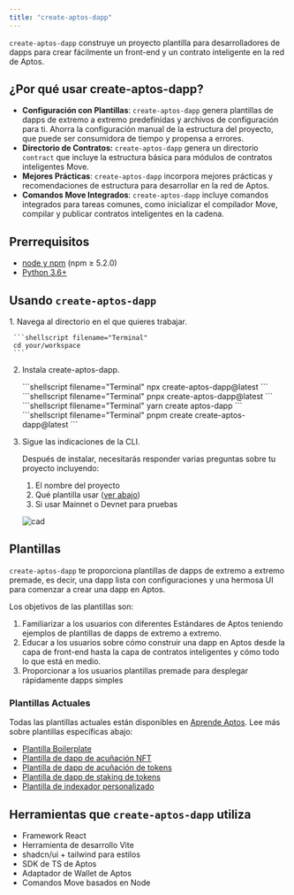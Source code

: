 ```yaml
---
title: "create-aptos-dapp"
---
```



`create-aptos-dapp` construye un proyecto plantilla para desarrolladores de dapps para crear fácilmente un front-end y un contrato inteligente en la red de Aptos.

## ¿Por qué usar create-aptos-dapp?

- **Configuración con Plantillas**: `create-aptos-dapp` genera plantillas de dapps de extremo a extremo predefinidas y archivos de configuración para ti. Ahorra la configuración manual de la estructura del proyecto, que puede ser consumidora de tiempo y propensa a errores.
- **Directorio de Contratos:** `create-aptos-dapp` genera un directorio `contract` que incluye la estructura básica para módulos de contratos inteligentes Move.
- **Mejores Prácticas**: `create-aptos-dapp` incorpora mejores prácticas y recomendaciones de estructura para desarrollar en la red de Aptos.
- **Comandos Move Integrados**: `create-aptos-dapp` incluye comandos integrados para tareas comunes, como inicializar el compilador Move, compilar y publicar contratos inteligentes en la cadena.

## Prerrequisitos

- [node y npm](https://nodejs.org/en) (npm ≥ 5.2.0)
- [Python 3.6+](https://www.python.org/)

## Usando `create-aptos-dapp`

<Steps>
  1. Navega al directorio en el que quieres trabajar.

     ```shellscript filename="Terminal"
     cd your/workspace
     ```

  2. Instala create-aptos-dapp.

     <Tabs>
       <TabItem label="npx">
         ```shellscript filename="Terminal"
         npx create-aptos-dapp@latest
         ```
       </TabItem>

       <TabItem label="pnpx">
         ```shellscript filename="Terminal"
         pnpx create-aptos-dapp@latest
         ```
       </TabItem>

       <TabItem label="yarn">
         ```shellscript filename="Terminal"
         yarn create aptos-dapp
         ```
       </TabItem>

       <TabItem label="pnpm">
         ```shellscript filename="Terminal"
         pnpm create create-aptos-dapp@latest
         ```
       </TabItem>
     </Tabs>

  3. Sigue las indicaciones de la CLI.

     Después de instalar, necesitarás responder varias preguntas sobre tu proyecto incluyendo:

     1. El nombre del proyecto
     2. Qué plantilla usar ([ver abajo](#current-templates))
     3. Si usar Mainnet o Devnet para pruebas

     ![cad](~/images/cad-video.gif)
</Steps>

## Plantillas

`create-aptos-dapp` te proporciona plantillas de dapps de extremo a extremo premade, es decir, una dapp lista con configuraciones y una hermosa UI para comenzar a crear una dapp en Aptos.

Los objetivos de las plantillas son:

1. Familiarizar a los usuarios con diferentes Estándares de Aptos teniendo ejemplos de plantillas de dapps de extremo a extremo.
2. Educar a los usuarios sobre cómo construir una dapp en Aptos desde la capa de front-end hasta la capa de contratos inteligentes y cómo todo lo que está en medio.
3. Proporcionar a los usuarios plantillas premade para desplegar rápidamente dapps simples

### Plantillas Actuales

Todas las plantillas actuales están disponibles en [Aprende Aptos](https://learn.aptoslabs.com/en/dapp-templates). Lee más sobre plantillas específicas abajo:

- [Plantilla Boilerplate](https://learn.aptoslabs.com/en/dapp-templates/boilerplate-template)
- [Plantilla de dapp de acuñación NFT](https://learn.aptoslabs.com/en/dapp-templates/nft-minting-template)
- [Plantilla de dapp de acuñación de tokens](https://learn.aptoslabs.com/en/dapp-templates/token-minting-template)
- [Plantilla de dapp de staking de tokens](https://learn.aptoslabs.com/en/dapp-templates/token-staking-template)
- [Plantilla de indexador personalizado](https://learn.aptoslabs.com/en/dapp-templates/custom-indexer-template)

## Herramientas que `create-aptos-dapp` utiliza

- Framework React
- Herramienta de desarrollo Vite
- shadcn/ui + tailwind para estilos
- SDK de TS de Aptos
- Adaptador de Wallet de Aptos
- Comandos Move basados en Node
